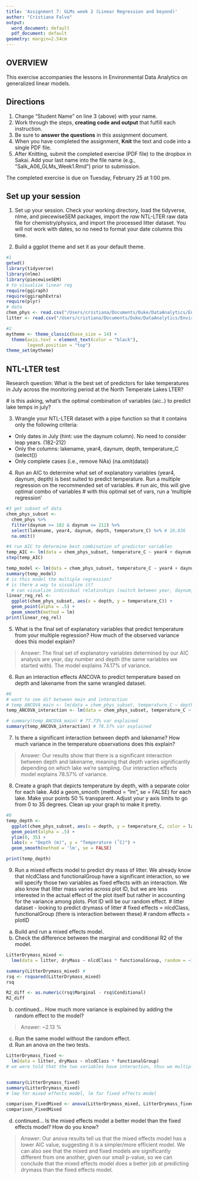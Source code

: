 ```yaml
---
title: 'Assignment 7: GLMs week 2 (Linear Regression and beyond)'
author: "Cristiana Falvo"
output:
  word_document: default
  pdf_document: default
geometry: margin=2.54cm
---
```


## OVERVIEW

This exercise accompanies the lessons in Environmental Data Analytics on generalized linear models. 

## Directions
1. Change "Student Name" on line 3 (above) with your name.
3. Work through the steps, **creating code and output** that fulfill each instruction.
4. Be sure to **answer the questions** in this assignment document.
6. When you have completed the assignment, **Knit** the text and code into a single PDF file.
8. After Knitting, submit the completed exercise (PDF file) to the dropbox in Sakai. Add your last name into the file name (e.g., "Salk_A06_GLMs_Week1.Rmd") prior to submission.

The completed exercise is due on Tuesday, February 25 at 1:00 pm.

## Set up your session 
1. Set up your session. Check your working directory, load the tidyverse, nlme, and piecewiseSEM packages, import the *raw* NTL-LTER raw data file for chemistry/physics, and import the processed litter dataset. You will not work with dates, so no need to format your date columns this time.

2. Build a ggplot theme and set it as your default theme.

```r
#1
getwd()
library(tidyverse)
library(nlme)
library(piecewiseSEM)
# to visualize linear reg
require(ggiraph)
require(ggiraphExtra)
require(plyr)
# data
chem_phys <- read.csv("/Users/cristiana/Documents/Duke/DataAnalytics/Environmental_Data_Analytics_2020/Data/Raw/NTL-LTER_Lake_ChemistryPhysics_Raw.csv")
litter <- read.csv("/Users/cristiana/Documents/Duke/DataAnalytics/Environmental_Data_Analytics_2020/Data/Processed/NEON_NIWO_Litter_mass_trap_Processed.csv")

#2
mytheme <- theme_classic(base_size = 14) +
  theme(axis.text = element_text(color = "black"), 
        legend.position = "top")
theme_set(mytheme)
```


## NTL-LTER test
Research question: What is the best set of predictors for lake temperatures in July across the monitoring period at the North Temperate Lakes LTER? 
  
  # is this asking, what's the optimal combination of variables (aic..) to predict lake temps in july?

3. Wrangle your NTL-LTER dataset with a pipe function so that it contains only the following criteria: 

* Only dates in July (hint: use the daynum column). No need to consider leap years. (182-212)
* Only the columns: lakename, year4, daynum, depth, temperature_C (select())
* Only complete cases (i.e., remove NAs) (na.omit(data))

4. Run an AIC to determine what set of explanatory variables (year4, daynum, depth) is best suited to predict temperature. Run a multiple regression on the recommended set of variables. 
  # run aic, this will give optimal combo of variables
  # with this optimal set of vars, run a 'multiple regression'

```r
#3 get subset of data
chem_phys_subset <- 
  chem_phys %>%
  filter(daynum >= 182 & daynum <= 212) %>%
  select(lakename, year4, daynum, depth, temperature_C) %>% # 10,836
  na.omit()

#4 run AIC to determine best combination of predictor variables
temp_AIC <- lm(data = chem_phys_subset, temperature_C ~ year4 + daynum + depth) 
step(temp_AIC) 

temp_model <- lm(data = chem_phys_subset, temperature_C ~ year4 + daynum + depth)
summary(temp_model) 
# is this model the multiple regression?
# is there a way to visualize it?
  # can visualize individual relatinships (switch between year, daynum, depth - depth is only one with noteable correlation)
linear_reg_rel <- 
  ggplot(chem_phys_subset, aes(x = depth, y = temperature_C)) +
  geom_point(alpha = .5) +
  geom_smooth(method = lm)
print(linear_reg_rel)

```

5. What is the final set of explanatory variables that predict temperature from your multiple regression? How much of the observed variance does this model explain?

> Answer: The final set of explanatory variables determined by our AIC analysis are year, day number and depth (the same variables we started with). The model explains 74.17% of variance. 

6. Run an interaction effects ANCOVA to predict temperature based on depth and lakename from the same wrangled dataset.

```r
#6
# want to see dif between main and interaction
# temp_ANCOVA_main <- lm(data = chem_phys_subset, temperature_C ~ depth + lakename)
temp_ANCOVA_interaction <- lm(data = chem_phys_subset, temperature_C ~ depth * lakename)

# summary(temp_ANCOVA_main) # 77.73% var explained
summary(temp_ANCOVA_interaction) # 78.57% var explained
```

7. Is there a significant interaction between depth and lakename? How much variance in the temperature observations does this explain?

> Answer: Our results show that there is a significant interaction between depth and lakename, meaning that depth varies significantly depending on which lake we're sampling. Our interaction effects model explains 78.57% of variance. 

8. Create a graph that depicts temperature by depth, with a separate color for each lake. Add a geom_smooth (method = "lm", se = FALSE) for each lake. Make your points 50 % transparent. Adjust your y axis limits to go from 0 to 35 degrees. Clean up your graph to make it pretty. 

```r
#8
temp_depth <- 
  ggplot(chem_phys_subset, aes(x = depth, y = temperature_C, color = lakename)) +
  geom_point(alpha = .5) +
  ylim(0, 35) +
  labs(x = "Depth (m)", y = "Temperature (˚C)") +
  geom_smooth(method = 'lm', se = FALSE)

print(temp_depth)

```

9. Run a mixed effects model to predict dry mass of litter. We already know that nlcdClass and functionalGroup have a significant interaction, so we will specify those two variables as fixed effects with an interaction. We also know that litter mass varies across plot ID, but we are less interested in the actual effect of the plot itself but rather in accounting for the variance among plots. Plot ID will be our random effect.
# litter dataset - looking to predict drymass of litter
  # fixed effects = nlcdClass, functionalGroup (there is interaction between these)
  # random effects = plotID

a. Build and run a mixed effects model.
b. Check the difference between the marginal and conditional R2 of the model. 

```r
LitterDrymass_mixed <- 
  lme(data = litter, dryMass ~ nlcdClass * functionalGroup, random = ~1|plotID)

summary(LitterDrymass_mixed) #
rsq <- rsquared(LitterDrymass_mixed)
rsq

R2_diff <- as.numeric(rsq$Marginal - rsq$Conditional)
R2_diff

```

b. continued... How much more variance is explained by adding the random effect to the model? 

> Answer: ~2.13 %

c. Run the same model without the random effect.
d. Run an anova on the two tests. 
```r
LitterDrymass_fixed <- 
  lm(data = litter, dryMass ~ nlcdClass * functionalGroup) 
# we were told that the two variables have interaction, thus we multiply


summary(LitterDrymass_fixed)
summary(LitterDrymass_mixed)
# lme for mixed effects model, lm for fixed effects model

comparison_FixedMixed <- anova(LitterDrymass_mixed, LitterDrymass_fixed)
comparison_FixedMixed
```

d. continued... Is the mixed effects model a better model than the fixed effects model? How do you know?

> Answer: Our anova results tell us that the mixed effects model has a lower AIC value, suggesting it is a simpler/more efficient model. We can also see that the mixed and fixed models are significantly different from one another, given our small p-value, so we can conclude that the mixed effects model does a better job at predicting drymass than the fixed effects model.